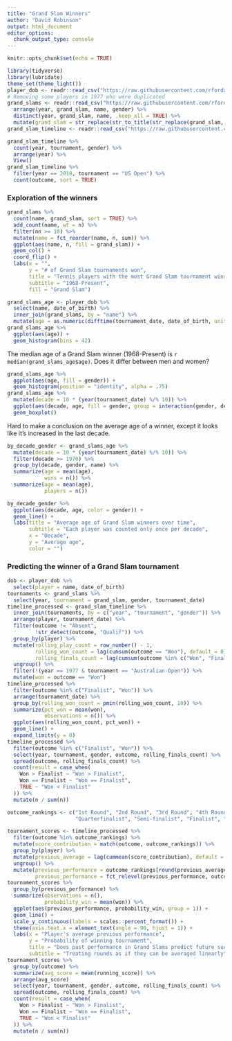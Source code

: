---
title: "Grand Slam Winners"
author: "David Robinson"
output: html_document
editor_options: 
  chunk_output_type: console
---

```{r setup, include=FALSE}
knitr::opts_chunk$set(echo = TRUE)
```

```{r}
library(tidyverse)
library(lubridate)
theme_set(theme_light())
player_dob <- readr::read_csv("https://raw.githubusercontent.com/rfordatascience/tidytuesday/master/data/2019/2019-04-09/player_dob.csv")
# Removing some players in 1977 who were duplicated
grand_slams <- readr::read_csv("https://raw.githubusercontent.com/rfordatascience/tidytuesday/master/data/2019/2019-04-09/grand_slams.csv") %>%
  arrange(year, grand_slam, name, gender) %>%
  distinct(year, grand_slam, name, .keep_all = TRUE) %>%
  mutate(grand_slam = str_replace(str_to_title(str_replace(grand_slam, "_", " ")), "Us", "US"))
grand_slam_timeline <- readr::read_csv("https://raw.githubusercontent.com/rfordatascience/tidytuesday/master/data/2019/2019-04-09/grand_slam_timeline.csv")
```

```{r}
grand_slam_timeline %>%
  count(year, tournament, gender) %>%
  arrange(year) %>%
  View()
grand_slam_timeline %>%
  filter(year == 2018, tournament == "US Open") %>%
  count(outcome, sort = TRUE)
```

### Exploration of the winners

```{r}
grand_slams %>%
  count(name, grand_slam, sort = TRUE) %>%
  add_count(name, wt = n) %>%
  filter(nn >= 10) %>%
  mutate(name = fct_reorder(name, n, sum)) %>%
  ggplot(aes(name, n, fill = grand_slam)) +
  geom_col() +
  coord_flip() +
  labs(x = "",
       y = "# of Grand Slam tournaments won",
       title = "Tennis players with the most Grand Slam tournament wins",
       subtitle = "1968-Present",
       fill = "Grand Slam")
```

```{r}
grand_slams_age <- player_dob %>%
  select(name, date_of_birth) %>%
  inner_join(grand_slams, by = "name") %>%
  mutate(age = as.numeric(difftime(tournament_date, date_of_birth, unit = "days")) / 365.25)
grand_slams_age %>%
  ggplot(aes(age)) +
  geom_histogram(bins = 42)
```

The median age of a Grand Slam winner (1968-Present) is `r median(grand_slams_age$age)`. Does it differ between men and women?

```{r}
grand_slams_age %>%
  ggplot(aes(age, fill = gender)) +
  geom_histogram(position = "identity", alpha = .75)
grand_slams_age %>%
  mutate(decade = 10 * (year(tournament_date) %/% 10)) %>%
  ggplot(aes(decade, age, fill = gender, group = interaction(gender, decade))) +
  geom_boxplot()
```

Hard to make a conclusion on the average age of a winner, except it looks like it's increased in the last decade. 

```{r age_over_time}
by_decade_gender <- grand_slams_age %>%
  mutate(decade = 10 * (year(tournament_date) %/% 10)) %>%
  filter(decade >= 1970) %>%
  group_by(decade, gender, name) %>%
  summarize(age = mean(age),
            wins = n()) %>%
  summarize(age = mean(age),
            players = n())
```

```{r}
by_decade_gender %>%
  ggplot(aes(decade, age, color = gender)) +
  geom_line() +
  labs(title = "Average age of Grand Slam winners over time",
       subtitle = "Each player was counted only once per decade",
       x = "Decade",
       y = "Average age",
       color = "")
```

### Predicting the winner of a Grand Slam tournament

```{r}
dob <- player_dob %>%
  select(player = name, date_of_birth)
tournaments <- grand_slams %>%
  select(year, tournament = grand_slam, gender, tournament_date)
timeline_processed <- grand_slam_timeline %>%
  inner_join(tournaments, by = c("year", "tournament", "gender")) %>%
  arrange(player, tournament_date) %>%
  filter(outcome != "Absent",
         !str_detect(outcome, "Qualif")) %>%
  group_by(player) %>%
  mutate(rolling_play_count = row_number() - 1,
         rolling_won_count = lag(cumsum(outcome == "Won"), default = 0),
         rolling_finals_count = lag(cumsum(outcome %in% c("Won", "Finalist")), default = 0)) %>%
  ungroup() %>%
  filter(!(year == 1977 & tournament == "Australian Open")) %>%
  mutate(won = outcome == "Won")
timeline_processed %>%
  filter(outcome %in% c("Finalist", "Won")) %>%
  arrange(tournament_date) %>%
  group_by(rolling_won_count = pmin(rolling_won_count, 10)) %>%
  summarize(pct_won = mean(won),
            observations = n()) %>%
  ggplot(aes(rolling_won_count, pct_won)) +
  geom_line() +
  expand_limits(y = 0)
timeline_processed %>%
  filter(outcome %in% c("Finalist", "Won")) %>%
  select(year, tournament, gender, outcome, rolling_finals_count) %>%
  spread(outcome, rolling_finals_count) %>%
  count(result = case_when(
    Won > Finalist ~ "Won > Finalist",
    Won == Finalist ~ "Won == Finalist",
    TRUE ~ "Won < Finalist"
  )) %>%
  mutate(n / sum(n))
```

```{r}
outcome_rankings <- c("1st Round", "2nd Round", "3rd Round", "4th Round",
                      "Quarterfinalist", "Semi-finalist", "Finalist", "Won")

tournament_scores <- timeline_processed %>%
  filter(outcome %in% outcome_rankings) %>%
  mutate(score_contribution = match(outcome, outcome_rankings)) %>%
  group_by(player) %>%
  mutate(previous_average = lag(cummean(score_contribution), default = 1)) %>%
  ungroup() %>%
  mutate(previous_performance = outcome_rankings[round(previous_average)],
         previous_performance = fct_relevel(previous_performance, outcome_rankings))
tournament_scores %>%
  group_by(previous_performance) %>%
  summarize(observations = n(),
            probability_win = mean(won)) %>%
  ggplot(aes(previous_performance, probability_win, group = 1)) +
  geom_line() +
  scale_y_continuous(labels = scales::percent_format()) +
  theme(axis.text.x = element_text(angle = 90, hjust = 1)) +
  labs(x = "Player's average previous performance",
       y = "Probability of winning tournament",
       title = "Does past performance in Grand Slams predict future success?",
       subtitle = "Treating rounds as if they can be averaged linearly")
tournament_scores %>%
  group_by(outcome) %>%
  summarize(avg_score = mean(running_score)) %>%
  arrange(avg_score)
  select(year, tournament, gender, outcome, rolling_finals_count) %>%
  spread(outcome, rolling_finals_count) %>%
  count(result = case_when(
    Won > Finalist ~ "Won > Finalist",
    Won == Finalist ~ "Won == Finalist",
    TRUE ~ "Won < Finalist"
  )) %>%
  mutate(n / sum(n))
```

